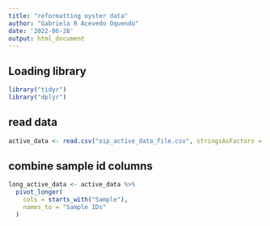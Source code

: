 ```yaml
---
title: "reformatting oyster data"
author: "Gabriela R Acevedo Oquendo"
date: '2022-06-28'
output: html_document
---
```


## Loading library
```r
library("tidyr")
library("dplyr")
```

## read data
```r
active_data <- read.csv("oip_active_data_file.csv", stringsAsFactors = TRUE)
```

## combine sample id columns
```r
long_active_data <- active_data %>%
  pivot_longer(
    cols = starts_with("Sample"),
    names_to = "Sample IDs"
  )
```

